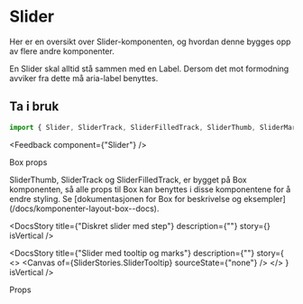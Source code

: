
<Meta of={SliderStories} />

<DocsContainer>

# Slider

Her er en oversikt over Slider-komponenten, og hvordan denne bygges opp av flere andre komponenter.

<Alert status="warning">
  <AlertIcon />
  En Slider skal alltid stå sammen med en Label. Dersom det mot formodning avviker fra dette må aria-label benyttes.
</Alert>

<br />

## Ta i bruk

```jsx
import { Slider, SliderTrack, SliderFilledTrack, SliderThumb, SliderMark } from "@kvib/react";
```

<Feedback component={"Slider"} />

<DocsHeading light>Box props</DocsHeading>

<DocsContainer>
    SliderThumb, SliderTrack og SliderFilledTrack, er bygget på Box komponenten, så alle props til Box kan benyttes i disse komponentene for å endre styling. Se
    [dokumentasjonen for Box for beskrivelse og eksempler](/docs/komponenter-layout-box--docs).
</DocsContainer>

<DocsStory
  title={"Diskret slider med step"}
  description={""}
  story={<Canvas of={SliderStories.SliderDiscrete} sourceState="hidden" />}
  isVertical
/>

<DocsStory
  title={"Slider med tooltip og marks"}
  description={""}
  story={
    <>
      <Canvas of={SliderStories.SliderTooltip} sourceState={"none"} />
      <Source code={SliderStrings} dark />
    </>
  }
  isVertical
/>

<DocsHeading light>Props</DocsHeading>
<Canvas of={SliderStories.Slider} />
<Controls of={SliderStories.Slider} />

</DocsContainer>
